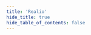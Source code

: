 ```yaml
---
title: 'Realio'
hide_title: true
hide_table_of_contents: false
---
```



<ChainLayout>
  <ChainHero
    name="Realio"
    iconUrl="img/"
    bgColor=""
    scope="mainnet"
    chainId="realionetwork_3301-1"
    nodeVersion="v1.0.2"
    token=""
    stakeUrl=""
    restakeUrl=""
    websiteUrl="https://www.realio.network/"
    githubUrl="https://github.com/realio-network"
    xUrl="https://twitter.com/realio_network"
    discordUrl="https://discord.com/invite/Nv9EUbRnKb"
  />

  <ProductLinks
    appUrl=""
    appImageUrl="img/products/"
    explorerUrl=""
    faucetUrl=""
  />

  <ToolsGrid
    chainName="realio"
    showInstall={true}
    showUpgrade={true}
    showGenesis={true}
    showCli={true}
    showEndpoints={true}
    showStateSync={true}
    showSnapshot={true}
    showLivePeers={true}
    showSeed={true}
    showAddressBook={true}
    showExplorersList={false}
    showPublicEndpoints={false}
    showUsefulTools={false}
    showUpgradeWatcher={false}
  />

</ChainLayout>
